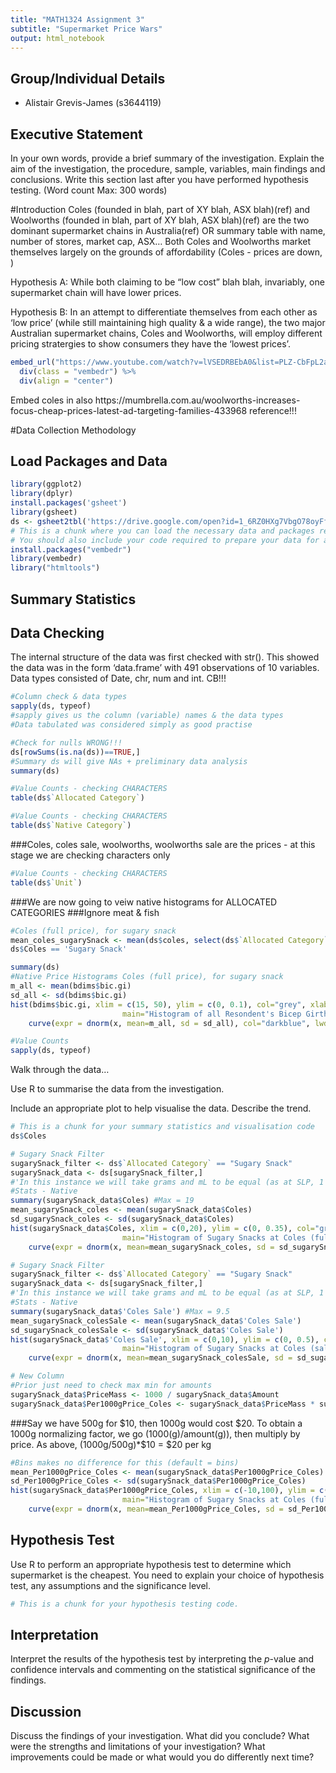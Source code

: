 ```yaml
---
title: "MATH1324 Assignment 3"
subtitle: "Supermarket Price Wars"
output: html_notebook
---
```


## Group/Individual Details

* Alistair Grevis-James (s3644119)

## Executive Statement

In your own words, provide a brief summary of the investigation. Explain the aim of the investigation, the procedure, sample, variables, main findings and conclusions. Write this section last after you have performed hypothesis testing. (Word count Max: 300 words)

#Introduction
Coles (founded in blah, part of XY blah, ASX blah)(ref) and Woolworths (founded in blah, part of XY blah, ASX blah)(ref) are the two dominant supermarket chains in Australia(ref) OR summary table with name, number of stores, market cap, ASX... Both Coles and Woolworths market themselves largely on the grounds of affordability (Coles - prices are down, )

Hypothesis A:
While both claiming to be "low cost" blah blah, invariably, one supermarket chain will have lower prices.

Hypothesis B:
In an attempt to differentiate themselves from each other as 'low price' (while still maintaining high quality & a wide range), the two major Australian supermarket chains, Coles and Woolworths, will employ different pricing stratergies to show consumers they have the 'lowest prices'.

```r
embed_url("https://www.youtube.com/watch?v=lVSEDRBEbA0&list=PLZ-CbFpL2a-suAVgZ0KKdQzHEZ9KVHKSo&index=6") %>%
  div(class = "vembedr") %>%
  div(align = "center")
```

Embed coles in also
https://mumbrella.com.au/woolworths-increases-focus-cheap-prices-latest-ad-targeting-families-433968 reference!!!

#Data Collection Methodology


## Load Packages and Data
```r
library(ggplot2)
library(dplyr)
install.packages('gsheet')
library(gsheet)
ds <- gsheet2tbl('https://drive.google.com/open?id=1_6RZ0HXg7VbgO78oyFfUyZaFOUHYWijy8XH1_jw5tA4')
# This is a chunk where you can load the necessary data and packages required to reproduce the report
# You should also include your code required to prepare your data for analysis.
install.packages("vembedr")
library(vembedr)
library("htmltools")
```

## Summary Statistics

## Data Checking
The internal structure of the data was first checked with str(). This showed the data was in the form 'data.frame' with 491 observations of 10 variables. Data types consisted of Date, chr, num and int. CB!!!
```r
#Column check & data types
sapply(ds, typeof)
#sapply gives us the column (variable) names & the data types
#Data tabulated was considered simply as good practise
```

```r
#Check for nulls WRONG!!!
ds[rowSums(is.na(ds))==TRUE,]
#Summary ds will give NAs + preliminary data analysis
summary(ds)
```

```r
#Value Counts - checking CHARACTERS
table(ds$`Allocated Category`)
```

```r
#Value Counts - checking CHARACTERS
table(ds$`Native Category`)
```
###Coles, coles sale, woolworths, woolworths sale are the prices - at this stage we are checking characters only
```r
#Value Counts - checking CHARACTERS
table(ds$`Unit`)
```
###We are now going to veiw native histograms for ALLOCATED CATEGORIES
###Ignore meat & fish
```r
#Coles (full price), for sugary snack
mean_coles_sugarySnack <- mean(ds$coles, select(ds$`Allocated Category` = 'Sugary Snack'))
ds$Coles == 'Sugary Snack'

summary(ds)
#Native Price Histograms Coles (full price), for sugary snack
m_all <- mean(bdims$bic.gi)
sd_all <- sd(bdims$bic.gi)
hist(bdims$bic.gi, xlim = c(15, 50), ylim = c(0, 0.1), col="grey", xlab="Bicep Girth (male and female)",
                         main="Histogram of all Resondent's Bicep Girth", freq = FALSE)
    curve(expr = dnorm(x, mean=m_all, sd = sd_all), col="darkblue", lwd=2, add=TRUE)
```



```r
#Value Counts
sapply(ds, typeof)
```
Walk through the data...

Use R to summarise the data from the investigation. 

Include an appropriate plot to help visualise the data. Describe the trend. 

```r
# This is a chunk for your summary statistics and visualisation code
ds$Coles
```



```r
# Sugary Snack Filter
sugarySnack_filter <- ds$`Allocated Category` == "Sugary Snack"
sugarySnack_data <- ds[sugarySnack_filter,]
#'In this instance we will take grams and mL to be equal (as at SLP, 1 mL has a mass of 1 g)
#Stats - Native
summary(sugarySnack_data$Coles) #Max = 19
mean_sugarySnack_coles <- mean(sugarySnack_data$Coles)
sd_sugarySnack_coles <- sd(sugarySnack_data$Coles)
hist(sugarySnack_data$Coles, xlim = c(0,20), ylim = c(0, 0.35), col="grey", xlab="Price (variable amount g)",
                         main="Histogram of Sugary Snacks at Coles (full price)", breaks = 11, freq = FALSE)
    curve(expr = dnorm(x, mean=mean_sugarySnack_coles, sd = sd_sugarySnack_coles), col="darkblue", lwd=2, add=TRUE)
```

```r
# Sugary Snack Filter
sugarySnack_filter <- ds$`Allocated Category` == "Sugary Snack"
sugarySnack_data <- ds[sugarySnack_filter,]
#'In this instance we will take grams and mL to be equal (as at SLP, 1 mL has a mass of 1 g)
#Stats - Native
summary(sugarySnack_data$'Coles Sale') #Max = 9.5
mean_sugarySnack_colesSale <- mean(sugarySnack_data$'Coles Sale')
sd_sugarySnack_colesSale <- sd(sugarySnack_data$'Coles Sale')
hist(sugarySnack_data$'Coles Sale', xlim = c(0,10), ylim = c(0, 0.5), col="grey", xlab="Price (variable mass)",
                         main="Histogram of Sugary Snacks at Coles (sale price)", freq = FALSE)
    curve(expr = dnorm(x, mean=mean_sugarySnack_colesSale, sd = sd_sugarySnack_colesSale), col="darkblue", lwd=2, add=TRUE)
```


```r
# New Column
#Prior just need to check max min for amounts
sugarySnack_data$PriceMass <- 1000 / sugarySnack_data$Amount
sugarySnack_data$Per1000gPrice_Coles <- sugarySnack_data$PriceMass * sugarySnack_data$Coles
```

###Say we have 500g for $10, then 1000g would cost $20. To obtain a 1000g normalizing factor, we go (1000(g)/amount(g)), then multiply by price. As above, (1000g/500g)*$10 = $20 per kg 

```r
#Bins makes no difference for this (default = bins)
mean_Per1000gPrice_Coles <- mean(sugarySnack_data$Per1000gPrice_Coles)
sd_Per1000gPrice_Coles <- sd(sugarySnack_data$Per1000gPrice_Coles)
hist(sugarySnack_data$Per1000gPrice_Coles, xlim = c(-10,100), ylim = c(0, 0.04), col="grey", xlab="Price (per 1000g)",
                         main="Histogram of Sugary Snacks at Coles (full price)", freq = FALSE)
    curve(expr = dnorm(x, mean=mean_Per1000gPrice_Coles, sd = sd_Per1000gPrice_Coles), col="darkblue", lwd=2, add=TRUE)
```

## Hypothesis Test

Use R to perform an appropriate hypothesis test to determine which supermarket is the cheapest. You need to explain your choice of hypothesis test, any assumptions and the significance level. 

```r
# This is a chunk for your hypothesis testing code.
```

## Interpretation

Interpret the results of the hypothesis test by interpreting the $p$-value and confidence intervals and commenting on the statistical significance of the findings. 

## Discussion 

Discuss the findings of your investigation. What did you conclude? What were the strengths and limitations of your investigation? What improvements could be made or what would you do differently next time?


